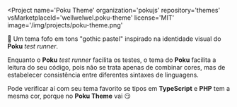 
<Project
  name='Poku Theme'
  organization='pokujs'
  repository='themes'
  vsMarketplaceId='wellwelwel.poku-theme'
  license='MIT'
  image='/img/projects/poku-theme.png'
>

🎨 Um tema fofo em tons "gothic pastel" inspirado na identidade visual do **Poku** _test runner_.

Enquanto o **Poku** _test runner_ facilita os testes, o tema do **Poku** facilita a leitura do seu código, pois não se trata apenas de combinar cores, mas de estabelecer consistência entre diferentes sintaxes de linguagens.

Pode verificar aí com seu tema favorito se tipos em **TypeScript** e **PHP** tem a mesma cor, porque no **Poku Theme** vai 😏

</Project>
